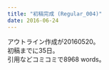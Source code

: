 ```yaml
---
title: "初稿完成 (Regular_004)"
date: 2016-06-24
---
```


アウトライン作成が20160520。  
初稿までに35日。  
引用などコミコミで8968 words。  